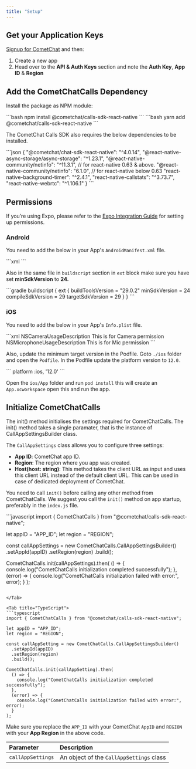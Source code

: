 ```yaml
---
title: "Setup"
---
```




## Get your Application Keys

[Signup for CometChat](https://app.cometchat.com) and then:

1. Create a new app
2. Head over to the **API & Auth Keys** section and note the **Auth Key**, **App ID** & **Region**

## Add the CometChatCalls Dependency

Install the package as NPM module:

<Tabs>
<Tab title="npm">
```bash
npm install @cometchat/calls-sdk-react-native
```

</Tab>

<Tab title="yarn">
```bash
yarn add @cometchat/calls-sdk-react-native
```

</Tab>

</Tabs>

The CometChat Calls SDK also requires the below dependencies to be installed.

<Tabs>
<Tab title="package.json">
```json
{
  "@cometchat/chat-sdk-react-native": "^4.0.14",
  "@react-native-async-storage/async-storage": "^1.23.1",
  "@react-native-community/netinfo": "^11.3.1", // for react-native 0.63 & above.
  "@react-native-community/netinfo": "6.1.0", // for react-native below 0.63
  "react-native-background-timer": "^2.4.1",
  "react-native-callstats": "^3.73.7",
  "react-native-webrtc": "^1.106.1"
}
```

</Tab>

</Tabs>

## Permissions

<Note>

If you’re using Expo, please refer to the [Expo Integration Guide](/sdk/react-native/expo-integration-guide) for setting up permissions.

</Note>

### Android

You need to add the below in your App's `AndroidManifest.xml` file.

<Tabs>
<Tab title="AndroidManifest.xml">
```xml
<uses-permission android:name="android.permission.INTERNET" />
<uses-permission android:name="android.permission.CAMERA" />
<uses-permission android:name="android.permission.MODIFY_AUDIO_SETTINGS" />
<uses-permission android:name="android.permission.RECORD_AUDIO" />
<uses-permission android:name="android.permission.ACCESS_NETWORK_STATE" />
```

</Tab>

</Tabs>

Also in the same file in `buildscript` section in `ext` block make sure you have set **minSdkVersion** to **24.**

<Tabs>
<Tab title="build.gradle">
```gradle
buildscript {
  ext {
      buildToolsVersion = "29.0.2"
      minSdkVersion = 24
      compileSdkVersion = 29
      targetSdkVersion = 29
  }
}
```

</Tab>

</Tabs>

### iOS

You need to add the below in your App's `Info.plist` file.

<Tabs>
<Tab title="Info.plist">
```xml
<key>NSCameraUsageDescription</key>
<string>This is for Camera permission</string>
<key>NSMicrophoneUsageDescription</key>
<string>This is for Mic permission</string>
```

</Tab>

</Tabs>

Also, update the minimum target version in the Podfile. Goto `./ios` folder and open the `Podfile`. In the Podfile update the platform version to `12.0.`

<Tabs>
<Tab title="Podfile">
```
platform :ios, '12.0'
```

</Tab>

</Tabs>

Open the `ios/App` folder and run `pod install` this will create an `App.xcworkspace` open this and run the app.

## Initialize CometChatCalls

The init() method initialises the settings required for CometChatCalls. The init() method takes a single paramater, that is the instance of CallAppSettingsBuilder class.

The `CallAppSettings` class allows you to configure three settings:

* **App ID**: CometChat app ID.
* **Region**: The region where you app was created.
* **Host(host: string)**: This method takes the client URL as input and uses this client URL instead of the default client URL. This can be used in case of dedicated deployment of CometChat.

You need to call `init()` before calling any other method from CometChatCalls. We suggest you call the `init()` method on app startup, preferably in the `index.js` file.

<Tabs>
<Tab title="JavaScript">
```javascript
import { CometChatCalls } from "@cometchat/calls-sdk-react-native";

let appID = "APP_ID";
let region = "REGION";

const callAppSettings = new CometChatCalls.CallAppSettingsBuilder()
  .setAppId(appID)
  .setRegion(region)
  .build();

CometChatCalls.init(callAppSettings).then(
  () => {
    console.log("CometChatCalls initialization completed successfully");
  },
  (error) => {
    console.log("CometChatCalls initialization failed with error:", error);
  }
);
```

</Tab>

<Tab title="TypeScript">
```typescript
import { CometChatCalls } from "@cometchat/calls-sdk-react-native";

let appID = "APP_ID";
let region = "REGION";

const callAppSetting = new CometChatCalls.CallAppSettingsBuilder()
  .setAppId(appID)
  .setRegion(region)
  .build();

CometChatCalls.init(callAppSetting).then(
  () => {
    console.log("CometChatCalls initialization completed successfully");
  },
  (error) => {
    console.log("CometChatCalls initialization failed with error:", error);
  }
);
```

</Tab>

</Tabs>

Make sure you replace the `APP_ID` with your CometChat `AppID` and `REGION` with your **App Region** in the above code.

| Parameter         | Description                              |
| :----------------- | :---------------------------------------- |
| `callAppSettings` | An object of the `CallAppSettings` class |
